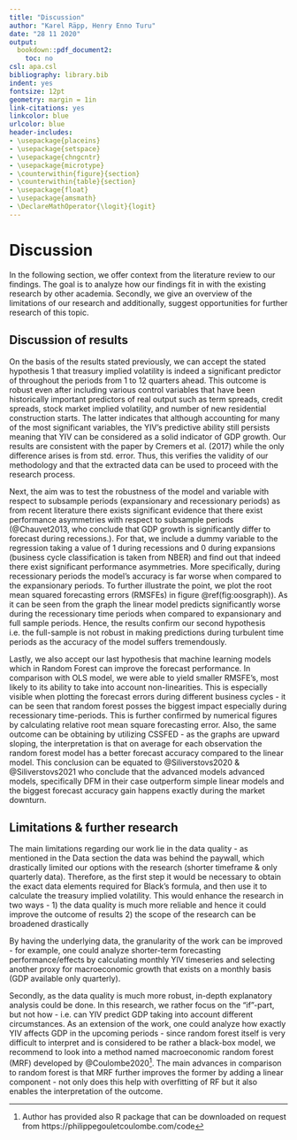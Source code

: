 ```yaml
---
title: "Discussion"
author: "Karel Räpp, Henry Enno Turu"
date: "28 11 2020"
output: 
  bookdown::pdf_document2:
    toc: no
csl: apa.csl
bibliography: library.bib
indent: yes
fontsize: 12pt
geometry: margin = 1in
link-citations: yes
linkcolor: blue
urlcolor: blue
header-includes:
- \usepackage{placeins}
- \usepackage{setspace}
- \usepackage{chngcntr}
- \usepackage{microtype}
- \counterwithin{figure}{section}
- \counterwithin{table}{section}
- \usepackage{float}
- \usepackage{amsmath}
- \DeclareMathOperator{\logit}{logit}
---
```




\linespread{1.6}\selectfont

# Discussion
 
In the following section, we offer context from the literature review to our findings. The goal is to analyze how our findings fit in with the existing research by other academia. Secondly, we give an overview of the limitations of our research and additionally, suggest opportunities for further research of this topic.

## Discussion of results

On the basis of the results stated previously, we can accept the stated hypothesis 1 that treasury implied volatility is indeed a significant predictor of throughout the periods from 1 to 12 quarters ahead. This outcome is robust even after including various control variables that have been historically important predictors of real output such as term spreads, credit spreads, stock market implied volatility, and number of new residential construction starts. The latter indicates that although accounting for many of the most significant variables, the YIV’s predictive ability still persists meaning that YIV can be considered as a solid indicator of GDP growth.
Our results are consistent with the paper by Cremers et al. (2017) while the only difference arises is from std. error. Thus, this verifies the validity of our methodology and that the extracted data can be used to proceed with the research process.

Next, the aim was to test the robustness of the model and variable with respect to subsample periods (expansionary and recessionary periods) as from recent literature there exists significant evidence that there exist performance asymmetries with respect to subsample periods (@Chauvet2013, who conclude that GDP growth is significantly differ to forecast during recessions.). For that, we include a dummy variable to the regression taking a value of 1 during recessions and 0 during expansions (business cycle classification is taken from NBER) and find out that indeed there exist significant performance asymmetries. More specifically, during recessionary periods the model’s accuracy is far worse when compared to the expansionary periods. To further illustrate the point, we plot the root mean squared forecasting errors (RMSFEs) in figure \@ref(fig:oosgraph)). As it can be seen from the graph the linear model predicts significantly worse during the recessionary time periods when compared to expansionary and full sample periods. Hence, the results confirm our second hypothesis i.e. the full-sample is not robust in making predictions during turbulent time periods as the accuracy of the model suffers tremendously.

Lastly, we also accept our last hypothesis that machine learning models which in Random Forest can improve the forecast performance. In comparison with OLS model, we were able to yield smaller RMSFE’s, most likely to its ability to take into account non-linearities. This is especially visible when plotting the forecast errors during different business cycles - it can be seen that random forest posses the biggest impact especially during recessionary time-periods. This is further confirmed by numerical figures by calculating relative root mean square forecasting error.  Also, the same outcome can be obtaining by utilizing CSSFED - as the graphs are upward sloping, the interpretation is that on average for each observation the random forest model has a better forecast accuracy compared to the linear model. This conclusion can be equated to @Siliverstovs2020 & @Siliverstovs2021 who conclude that the advanced models advanced models, specifically DFM in their case outperform simple linear models and the biggest forecast accuracy gain happens exactly during the market downturn.



## Limitations & further research
The main limitations regarding our work lie in the data quality - as mentioned in the Data section the data was behind the paywall, which drastically limited our options with the research (shorter timeframe & only quarterly data). Therefore, as the first step it would be necessary to obtain the exact data elements required for Black’s formula, and then use it to calculate the treasury implied volatility. This would enhance the research in two ways - 
1) the data quality is much more reliable and hence it could improve the outcome of results
2) the scope of the research can be broadened drastically
 
By having the underlying data, the granularity of the work can be improved - for example, one could analyze shorter-term forecasting performance/effects by calculating monthly YIV timeseries and selecting another proxy for macroeconomic growth that exists on a monthly basis (GDP available only quarterly).
 
Secondly, as the data quality is much more robust, in-depth explanatory analysis could be done. In this research, we rather focus on the "if"-part, but not how - i.e. can YIV predict GDP taking into account different circumstances. As an extension of the work, one could analyze how exactly YIV affects GDP in the upcoming periods - since random forest itself is very difficult to interpret and is considered to be rather a black-box model, we recommend to look into a method named macroeconomic random forest (MRF) developed by @Coulombe2020^[Author has provided also R package that can be downloaded on request from https://philippegouletcoulombe.com/code]. The main advances in comparison to random forest is that MRF further improves the former by adding a linear component - not only does this help with overfitting of RF but it also enables the interpretation of the outcome.


